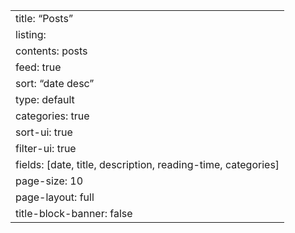 ---
title: "Posts"
listing:
  contents: posts
  feed: true
  sort: "date desc"
  type: default
  categories: true
  sort-ui: true
  filter-ui: true
  fields: [date, title, description, reading-time, categories]
  page-size: 10
page-layout: full
title-block-banner: false
---